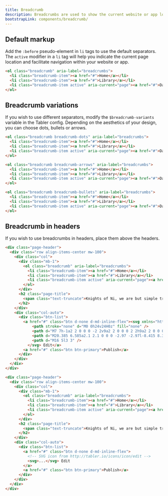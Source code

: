 ```yaml
---
title: Breadcrumb
description: Breadcrumbs are used to show the current website or app location and reduce the number of actions users have to take. Thanks to breadcrumbs, they can easily navigate within the website hierarchy and better understand its structure.
bootstrapLink: components/breadcrumb/
---
```


## Default markup

Add the `:before` pseudo-element in `li` tags to use the default separators. The `active` modifier in a `li` tag will help you indicate the current page location and facilitate navigation within your website or app.

```html code example centered
<ol class="breadcrumb" aria-label="breadcrumbs">
  <li class="breadcrumb-item"><a href="#">Home</a></li>
  <li class="breadcrumb-item"><a href="#">Library</a></li>
  <li class="breadcrumb-item active" aria-current="page"><a href="#">Data</a></li>
</ol>
```

## Breadcrumb variations

If you wish to use different separators, modify the `$breadcrumb-variants` variable in the Tabler config. Depending on the aesthetics of your design, you can choose dots, bullets or arrows.

```html code example centered
<ol class="breadcrumb breadcrumb-dots" aria-label="breadcrumbs">
  <li class="breadcrumb-item"><a href="#">Home</a></li>
  <li class="breadcrumb-item"><a href="#">Library</a></li>
  <li class="breadcrumb-item active" aria-current="page"><a href="#">Data</a></li>
</ol>
```

```html code example centered
<ol class="breadcrumb breadcrumb-arrows" aria-label="breadcrumbs">
  <li class="breadcrumb-item"><a href="#">Home</a></li>
  <li class="breadcrumb-item"><a href="#">Library</a></li>
  <li class="breadcrumb-item active" aria-current="page"><a href="#">Data</a></li>
</ol>
```

```html code example centered
<ol class="breadcrumb breadcrumb-bullets" aria-label="breadcrumbs">
  <li class="breadcrumb-item"><a href="#">Home</a></li>
  <li class="breadcrumb-item"><a href="#">Library</a></li>
  <li class="breadcrumb-item active" aria-current="page"><a href="#">Data</a></li>
</ol>
```

## Breadcrumb in headers

If you wish to use breadcrumbs in headers, place them above the headers.

```html example vertical centered columns={3}
<div class="page-header">
  <div class="row align-items-center mw-100">
    <div class="col">
      <div class="mb-1">
        <ol class="breadcrumb" aria-label="breadcrumbs">
          <li class="breadcrumb-item"><a href="#">Home</a></li>
          <li class="breadcrumb-item"><a href="#">Library</a></li>
          <li class="breadcrumb-item active" aria-current="page"><a href="#">Articles</a></li>
        </ol>
      </div>
      <h2 class="page-title">
        <span class="text-truncate">Knights of Ni, we are but simple travelers who seek the enchanter who lives beyond these woods.</span>
      </h2>
    </div>
    <div class="col-auto">
      <div class="btn-list">
        <a href="#" class="btn d-none d-md-inline-flex"><svg xmlns="http://www.w3.org/2000/svg" class="icon" width="24" height="24" viewBox="0 0 24 24" stroke-width="2" stroke="currentColor" fill="none" stroke-linecap="round" stroke-linejoin="round">
            <path stroke="none" d="M0 0h24v24H0z" fill="none" />
            <path d="M7 7h-1a2 2 0 0 0 -2 2v9a2 2 0 0 0 2 2h9a2 2 0 0 0 2 -2v-1" />
            <path d="M20.385 6.585a2.1 2.1 0 0 0 -2.97 -2.97l-8.415 8.385v3h3l8.385 -8.415z" />
            <path d="M16 5l3 3" />
          </svg> Edit</a>
        <a href="#" class="btn btn-primary">Publish</a>
      </div>
    </div>
  </div>
</div>
```

```html
<div class="page-header">
  <div class="row align-items-center mw-100">
    <div class="col">
      <div class="mb-1">
        <ol class="breadcrumb" aria-label="breadcrumbs">
          <li class="breadcrumb-item"><a href="#">Home</a></li>
          <li class="breadcrumb-item"><a href="#">Library</a></li>
          <li class="breadcrumb-item active" aria-current="page"><a href="#">Articles</a></li>
        </ol>
      </div>
      <h2 class="page-title">
        <span class="text-truncate">Knights of Ni, we are but simple travelers who seek the enchanter who lives beyond these woods.</span>
      </h2>
    </div>
    <div class="col-auto">
      <div class="btn-list">
        <a href="#" class="btn d-none d-md-inline-flex">
          <!-- SVG icon from http://tabler.io/icons/icon/edit -->
          <svg>...</svg> Edit
        </a>
        <a href="#" class="btn btn-primary">Publish</a>
      </div>
    </div>
  </div>
</div>
```

